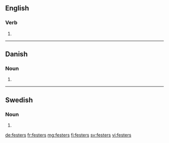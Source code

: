==English==

===Verb===
{{head|en|verb form}}

# {{en-third-person singular of|fester}}

----

==Danish==

===Noun===
{{head|da|noun form|g=c}}

# {{genitive plural indefinite of|fest|lang=da}}

----

==Swedish==

===Noun===
{{head|sv|noun form}}

# {{sv-noun-form-indef-gen-pl|fest}}

[[de:festers]]
[[fr:festers]]
[[mg:festers]]
[[fi:festers]]
[[sv:festers]]
[[vi:festers]]